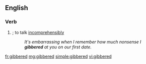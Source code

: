 ==English==

===Verb===
{{head|en|verb form}}

# {{en-past of|gibber}}; to talk [[incomprehensibly]]
#: ''It's embarrassing when I remember how much nonsense I '''gibbered''' at you on our first date.''

[[fr:gibbered]]
[[mg:gibbered]]
[[simple:gibbered]]
[[vi:gibbered]]